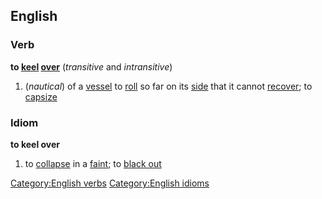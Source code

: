 ==English==
===Verb===
'''to [[keel]] [[over]]'''  (''transitive'' and ''intransitive'')
#(''nautical'') of a [[vessel]] to [[roll]] so far on its [[side]] that it cannot [[recover]]; to [[capsize]]
===Idiom===
'''to keel over'''
#to [[collapse]] in a [[faint]]; to [[black out]]
[[Category:English verbs]]
[[Category:English idioms]]